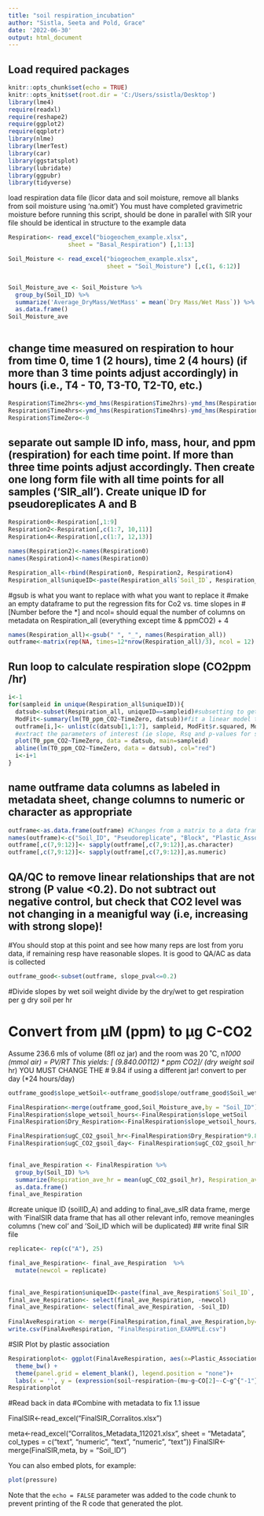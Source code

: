 ---
title: "soil respiration_incubation"
author: "Sistla, Seeta and Pold, Grace"
date: '2022-06-30'
output: html_document
---
## Load required packages

```{r setup, include=FALSE}
knitr::opts_chunk$set(echo = TRUE)
knitr::opts_knit$set(root.dir = 'C:/Users/ssistla/Desktop')
library(lme4)
require(readxl)
require(reshape2)
require(ggplot2)
require(qqplotr)
library(nlme)
library(lmerTest)
library(car)
library(ggstatsplot)
library(lubridate)
library(ggpubr)
library(tidyverse)
```


load respiration data file (licor data and soil moisture, remove all blanks from soil moisture using 'na.omit') 
You must have completed gravimetric moisture before running this script, should be done in parallel with SIR
your file should be identical in structure to the example data
```{r} 
Respiration<- read_excel("biogeochem_example.xlsx", 
                 sheet = "Basal_Respiration") [,1:13]

Soil_Moisture <- read_excel("biogeochem_example.xlsx", 
                            sheet = "Soil_Moisture") [,c(1, 6:12)]


Soil_Moisture_ave <- Soil_Moisture %>%                                     
  group_by(Soil_ID) %>%
  summarize('Average_DryMass/WetMass' = mean(`Dry Mass/Wet Mass`)) %>% 
  as.data.frame()
Soil_Moisture_ave



```

## change time measured on respiration to hour from time 0, time 1 (2 hours), time 2 (4 hours) (if more than 3 time points adjust accordingly) in hours (i.e., T4 - T0, T3-T0, T2-T0, etc.)

```{r}
Respiration$Time2hrs<-ymd_hms(Respiration$Time2hrs)-ymd_hms(Respiration$TimeZero)
Respiration$Time4hrs<-ymd_hms(Respiration$Time4hrs)-ymd_hms(Respiration$TimeZero)
Respiration$TimeZero<-0
```

## separate out sample ID info, mass, hour, and ppm (respiration) for each time point. If more than three time points adjust accordingly.  Then create one long form file with all time points for all samples ('SIR_all'). Create unique ID for pseudoreplicates A and B


```{r}
Respiration0<-Respiration[,1:9]
Respiration2<-Respiration[,c(1:7, 10,11)]
Respiration4<-Respiration[,c(1:7, 12,13)]

names(Respiration2)<-names(Respiration0)
names(Respiration4)<-names(Respiration0)

Respiration_all<-rbind(Respiration0, Respiration2, Respiration4)
Respiration_all$uniqueID<-paste(Respiration_all$`Soil_ID`, Respiration_all$Pseudoreplicate, sep="_")

```


#gsub is what you want to replace with what you want to replace it 
#make an empty dataframe to put the regression fits for Co2 vs. time slopes in 
#[Number before the *] and ncol= should equal the number of columns on metadata on Respiration_all (everything except time & ppmCO2) + 4 
```{r}
names(Respiration_all)<-gsub(" ", "_", names(Respiration_all))
outframe<-matrix(rep(NA, times=12*nrow(Respiration_all)/3), ncol = 12)
```


## Run loop to calculate respiration slope (CO2ppm /hr)

```{r}
i<-1
for(sampleid in unique(Respiration_all$uniqueID)){
  datsub<-subset(Respiration_all, uniqueID==sampleid)#subsetting to get data just for sample of interest
  ModFit<-summary(lm(T0_ppm_CO2~TimeZero, datsub))#fit a linear model to determine slope
  outframe[i,]<- unlist(c(datsub[1,1:7], sampleid, ModFit$r.squared, ModFit$coefficients[2], ModFit$coefficients[4], ModFit$coefficients[8]))
  #extract the parameters of interest (ie slope, Rsq and p-values for slope) and save to a new dataframe
  plot(T0_ppm_CO2~TimeZero, data = datsub, main=sampleid)
  abline(lm(T0_ppm_CO2~TimeZero, data = datsub), col="red")
  i<-i+1
}

```
## name outframe data columns as labeled in metadata sheet, change columns to numeric or character as appropriate

```{r}
outframe<-as.data.frame(outframe) #Changes from a matrix to a data frame
names(outframe)<-c("Soil_ID", "Pseudoreplicate", "Block", "Plastic_Association", "Mulch_Thickness", "BDM_Maker", "Soil_wet_wt", "uniqueID", "r.squared", "slope", "SE", "slope_pval")
outframe[,c(7,9:12)]<- sapply(outframe[,c(7,9:12)],as.character)
outframe[,c(7,9:12)]<- sapply(outframe[,c(7,9:12)],as.numeric)
```

## QA/QC to remove linear relationships that are not strong (P value <0.2). Do not subtract out negative control, but check that CO2 level was not changing in a meanigful way (i.e, increasing with strong slope)! 
#You should stop at this point and see how many reps are lost from yoru data, if remaining resp have reasonable slopes.  It is good to QA/AC as data is collected 

```{r}
outframe_good<-subset(outframe, slope_pval<=0.2)

```

#Divide slopes by wet soil weight
divide by the dry/wet to get respiration per g dry soil per hr

# Convert from µM (ppm) to µg C-CO2
Assume 236.6 mls of volume (8fl oz jar) and the room was 20 ˚C, n*1000 (mmol air) = PV/RT 
This yields: [ (9.84*0.001*12) * ppm CO2]/ (dry weight soil * hr)
YOU MUST CHANGE THE # 9.84 if using a different jar!
convert to per day (*24 hours/day)



```{r}
outframe_good$slope_wetSoil<-outframe_good$slope/outframe_good$Soil_wet_wt

FinalRespiration<-merge(outframe_good,Soil_Moisture_ave,by = "Soil_ID")
FinalRespiration$slope_wetsoil_hours<-FinalRespiration$slope_wetSoil
FinalRespiration$Dry_Respiration<-FinalRespiration$slope_wetsoil_hours/FinalRespiration$`Average_DryMass/WetMass` 

FinalRespiration$ugC_CO2_gsoil_hr<-FinalRespiration$Dry_Respiration*9.84*0.001*12
FinalRespiration$ugC_CO2_gsoil_day<- FinalRespiration$ugC_CO2_gsoil_hr*24
 

final_ave_Respiration <- FinalRespiration %>%                                     
  group_by(Soil_ID) %>%
  summarize(Respiration_ave_hr = mean(ugC_CO2_gsoil_hr), Respiration_ave_day = mean(ugC_CO2_gsoil_day)) %>% 
  as.data.frame()
final_ave_Respiration

```


#create unique ID (soilID_A) and adding to final_ave_sIR data frame, merge with 'FinalSIR data frame that has all other relevant info, remove meaningles columns ('new col' and 'Soil_ID which will be duplicated)
## write final SIR file
```{r}
replicate<- rep(c("A"), 25)

final_ave_Respiration<- final_ave_Respiration  %>%  
  mutate(newcol = replicate)   
  
 
final_ave_Respiration$uniqueID<-paste(final_ave_Respiration$`Soil_ID`, final_ave_Respiration$newcol, sep="_")
final_ave_Respiration<- select(final_ave_Respiration, -newcol)
final_ave_Respiration<- select(final_ave_Respiration, -Soil_ID)
                            
FinalAveRespiration <- merge(FinalRespiration,final_ave_Respiration,by="uniqueID", all.x = TRUE)
write.csv(FinalAveRespiration, "FinalRespiration_EXAMPLE.csv")
```


#SIR Plot by plastic association


```{r} 
Respirationplot<- ggplot(FinalAveRespiration, aes(x=Plastic_Association,y=Respiration_ave_day))+ geom_boxplot()+
  theme_bw() + 
  theme(panel.grid = element_blank(), legend.position = "none")+
  labs(x = '', y = (expression(soil~respiration~(mu~g~CO[2]~-C~g^{"-1"}~soil~day^{"-1"}))))
Respirationplot
```




#Read back in data
#Combine with metadata to fix 1.1 issue

FinalSIR<-read_excel("FinalSIR_Corralitos.xlsx")



meta<-read_excel("Corralitos_Metadata_112021.xlsx", 
                 sheet = "Metadata", col_types = c("text", 
                                                   "numeric", "text", "numeric", "text"))
FinalSIR<-merge(FinalSIR,meta, by = "Soil_ID")


You can also embed plots, for example:

```{r pressure, echo=FALSE}
plot(pressure)
```

Note that the `echo = FALSE` parameter was added to the code chunk to prevent printing of the R code that generated the plot.
